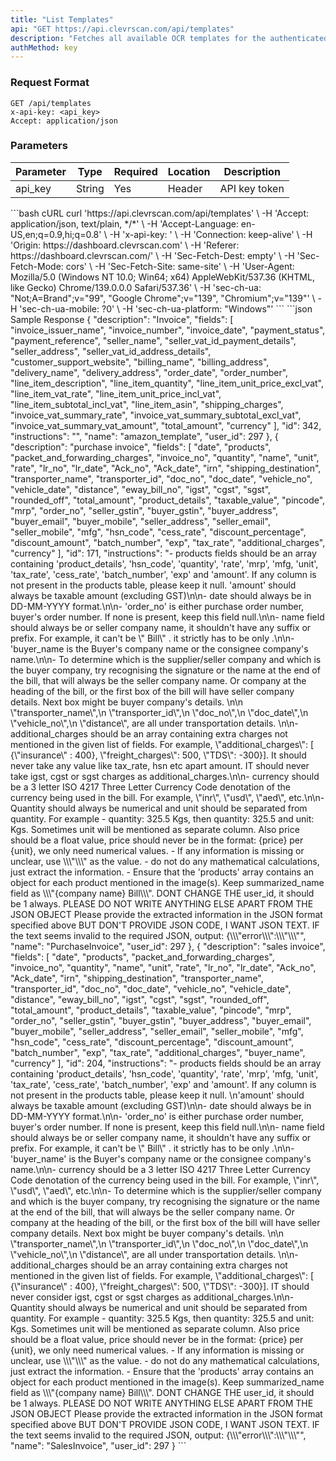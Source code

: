 ```yaml
---
title: "List Templates"
api: "GET https://api.clevrscan.com/api/templates"
description: "Fetches all available OCR templates for the authenticated user."
authMethod: key
---
```


### Request Format

```http
GET /api/templates
x-api-key: <api_key>
Accept: application/json
```  

### Parameters

| Parameter | Type   | Required | Location | Description                  |
| --------- | ------ | -------- | -------- | ---------------------------- |
| api\_key  | String | Yes      | Header   |           API key token |


<RequestExample>
```bash cURL
curl 'https://api.clevrscan.com/api/templates' \
  -H 'Accept: application/json, text/plain, */*' \
  -H 'Accept-Language: en-US,en;q=0.9,hi;q=0.8' \
  -H 'x-api-key: <api_key>' \
  -H 'Connection: keep-alive' \
  -H 'Origin: https://dashboard.clevrscan.com' \
  -H 'Referer: https://dashboard.clevrscan.com/' \
  -H 'Sec-Fetch-Dest: empty' \
  -H 'Sec-Fetch-Mode: cors' \
  -H 'Sec-Fetch-Site: same-site' \
  -H 'User-Agent: Mozilla/5.0 (Windows NT 10.0; Win64; x64) AppleWebKit/537.36 (KHTML, like Gecko) Chrome/139.0.0.0 Safari/537.36' \
  -H 'sec-ch-ua: "Not;A=Brand";v="99", "Google Chrome";v="139", "Chromium";v="139"' \
  -H 'sec-ch-ua-mobile: ?0' \
  -H 'sec-ch-ua-platform: "Windows"'
  ```
  </RequestExample>

<ResponseExample>
```json Sample Response
  {
    "description": "Invoice",
    "fields": [
      "invoice_issuer_name",
      "invoice_number",
      "invoice_date",
      "payment_status",
      "payment_reference",
      "seller_name",
      "seller_vat_id_payment_details",
      "seller_address",
      "seller_vat_id_address_details",
      "customer_support_website",
      "billing_name",
      "billing_address",
      "delivery_name",
      "delivery_address",
      "order_date",
      "order_number",
      "line_item_description",
      "line_item_quantity",
      "line_item_unit_price_excl_vat",
      "line_item_vat_rate",
      "line_item_unit_price_incl_vat",
      "line_item_subtotal_incl_vat",
      "line_item_asin",
      "shipping_charges",
      "invoice_vat_summary_rate",
      "invoice_vat_summary_subtotal_excl_vat",
      "invoice_vat_summary_vat_amount",
      "total_amount",
      "currency"
    ],
    "id": 342,
    "instructions": "",
    "name": "amazon_template",
    "user_id": 297
  },
  {
    "description": "purchase invoice",
    "fields": [
      "date",
      "products",
      "packet_and_forwarding_charges",
      "invoice_no",
      "quantity",
      "name",
      "unit",
      "rate",
      "lr_no",
      "lr_date",
      "Ack_no",
      "Ack_date",
      "irn",
      "shipping_destination",
      "transporter_name",
      "transporter_id",
      "doc_no",
      "doc_date",
      "vehicle_no",
      "vehicle_date",
      "distance",
      "eway_bill_no",
      "igst",
      "cgst",
      "sgst",
      "rounded_off",
      "total_amount",
      "product_details",
      "taxable_value",
      "pincode",
      "mrp",
      "order_no",
      "seller_gstin",
      "buyer_gstin",
      "buyer_address",
      "buyer_email",
      "buyer_mobile",
      "seller_address",
      "seller_email",
      "seller_mobile",
      "mfg",
      "hsn_code",
      "cess_rate",
      "discount_percentage",
      "discount_amount",
      "batch_number",
      "exp",
      "tax_rate",
      "additional_charges",
      "currency"
    ],
    "id": 171,
    "instructions": "- products fields should be an array containing 'product_details', 'hsn_code', 'quantity', 'rate', 'mrp', 'mfg, 'unit', 'tax_rate', 'cess_rate', 'batch_number', 'exp' and 'amount'. If any column is not present in the products table, please keep it null. 'amount' should always be taxable amount (excluding GST)\n\n-  date should always be in DD-MM-YYYY format.\n\n- 'order_no' is either purchase order number, buyer's order number. If none is present, keep this field null.\n\n- name field should always be <company name at the heading of bill> or seller company name, it shouldn't have any suffix or prefix. For example, it can't be \"<company name> Bill\" . it strictly has to be only <company name>.\n\n- 'buyer_name is the Buyer's company name or the consignee company's name.\n\n- To determine which is the supplier/seller company and which is the buyer company, try recognising the signature or the name at the end of the bill, that will always be the seller company name. Or company at the heading of the bill, or the first box of the bill will have seller company details. Next box might be buyer company's details. \n\n  \"transporter_name\",\n  \"transporter_id\",\n  \"doc_no\",\n  \"doc_date\",\n  \"vehicle_no\",\n  \"distance\", are all under transportation details. \n\n- additional_charges should be an array containing extra charges not mentioned in the given list of fields. For example, \"additional_charges\": [ {\"insurance\" : 400}, \"freight_charges\": 500, \"TDS\": -300}]. It should never take any value like tax_rate, hsn etc apart amount. IT should never take igst, cgst or sgst charges as additional_charges.\n\n- currency should be a 3 letter ISO 4217 Three Letter Currency Code denotation of the currency being used in the bill. For example, \"inr\", \"usd\", \"aed\", etc.\n\n- Quantity should always be numerical and unit should be separated from quantity. For example - quantity: 325.5 Kgs, then quantity: 325.5 and unit: Kgs. Sometimes unit will be mentioned as separate column. Also price should be a float value, price should never be in the format: {price} per {unit}, we only need numerical values. - If any information is missing or unclear, use \\\"\\\" as the value. - do not do any mathematical calculations, just extract the information. - Ensure that the 'products' array contains an object for each product mentioned in the image(s). Keep summarized_name field as \\\"{company name} Bill\\\". DONT CHANGE THE user_id, it should be 1 always. PLEASE DO NOT WRITE ANYTHING ELSE APART FROM THE JSON OBJECT Please provide the extracted information in the JSON format specified above BUT DON'T PROVIDE JSON CODE, I WANT JSON TEXT. IF the text seems invalid to the required JSON, output: {\\\"error\\\":\\\"<error message>\\\"",
    "name": "PurchaseInvoice",
    "user_id": 297
  },
  {
    "description": "sales invoice",
    "fields": [
      "date",
      "products",
      "packet_and_forwarding_charges",
      "invoice_no",
      "quantity",
      "name",
      "unit",
      "rate",
      "lr_no",
      "lr_date",
      "Ack_no",
      "Ack_date",
      "irn",
      "shipping_destination",
      "transporter_name",
      "transporter_id",
      "doc_no",
      "doc_date",
      "vehicle_no",
      "vehicle_date",
      "distance",
      "eway_bill_no",
      "igst",
      "cgst",
      "sgst",
      "rounded_off",
      "total_amount",
      "product_details",
      "taxable_value",
      "pincode",
      "mrp",
      "order_no",
      "seller_gstin",
      "buyer_gstin",
      "buyer_address",
      "buyer_email",
      "buyer_mobile",
      "seller_address",
      "seller_email",
      "seller_mobile",
      "mfg",
      "hsn_code",
      "cess_rate",
      "discount_percentage",
      "discount_amount",
      "batch_number",
      "exp",
      "tax_rate",
      "additional_charges",
      "buyer_name",
      "currency"
    ],
    "id": 204,
    "instructions": "- products fields should be an array containing 'product_details', 'hsn_code', 'quantity', 'rate', 'mrp', 'mfg, 'unit', 'tax_rate', 'cess_rate', 'batch_number', 'exp' and 'amount'. If any column is not present in the products table, please keep it null. \n'amount' should always be taxable amount (excluding GST)\n\n-  date should always be in DD-MM-YYYY format.\n\n- 'order_no' is either purchase order number, buyer's order number. If none is present, keep this field null.\n\n- name field should always be <company name at the heading of bill> or seller company name, it shouldn't have any suffix or prefix. For example, it can't be \"<company name> Bill\" . it strictly has to be only <company name>.\n\n- 'buyer_name' is the Buyer's company name or the consignee company's name.\n\n- currency should be a 3 letter ISO 4217 Three Letter Currency Code denotation of the currency being used in the bill. For example, \"inr\", \"usd\", \"aed\", etc.\n\n- To determine which is the supplier/seller company and which is the buyer company, try recognising the signature or the name at the end of the bill, that will always be the seller company name. Or company at the heading of the bill, or the first box of the bill will have seller company details. Next box might be buyer company's details. \n\n  \"transporter_name\",\n  \"transporter_id\",\n  \"doc_no\",\n  \"doc_date\",\n  \"vehicle_no\",\n  \"distance\", are all under transportation details. \n\n- additional_charges should be an array containing extra charges not mentioned in the given list of fields. For example, \"additional_charges\": [ {\"insurance\" : 400}, \"freight_charges\": 500, \"TDS\": -300}]. IT should never consider igst, cgst or sgst charges as additional_charges.\n\n- Quantity should always be numerical and unit should be separated from quantity. For example - quantity: 325.5 Kgs, then quantity: 325.5 and unit: Kgs. Sometimes unit will be mentioned as separate column. Also price should be a float value, price should never be in the format: {price} per {unit}, we only need numerical values. - If any information is missing or unclear, use \\\"\\\" as the value. - do not do any mathematical calculations, just extract the information. - Ensure that the 'products' array contains an object for each product mentioned in the image(s). Keep summarized_name field as \\\"{company name} Bill\\\". DONT CHANGE THE user_id, it should be 1 always. PLEASE DO NOT WRITE ANYTHING ELSE APART FROM THE JSON OBJECT Please provide the extracted information in the JSON format specified above BUT DON'T PROVIDE JSON CODE, I WANT JSON TEXT. IF the text seems invalid to the required JSON, output: {\\\"error\\\":\\\"<error message>\\\"",
    "name": "SalesInvoice",
    "user_id": 297
  }
```
</ResponseExample>